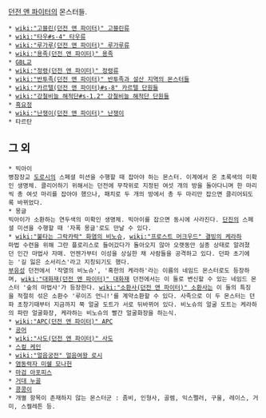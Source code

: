 [[던전 앤 파이터]]의 몬스터들.

 * [[wiki:"고블린(던전 앤 파이터)" 고블린류]]
 * [[wiki:"타우#s-4" 타우류]]
 * [[wiki:"루가루(던전 앤 파이터)" 루가루류]]
 * [[wiki:"용족(던전 앤 파이터)" 용족]]
 * [[GBL교]]
 * [[wiki:"정령(던전 앤 파이터)" 정령류]]
 * [[wiki:"반투족(던전 앤 파이터)" 반투족과 설산 지역의 몬스터들]]
 * [[wiki:"카르텔(던전 앤 파이터)#s-8" 카르텔 단원들]]
 * [[wiki:"강철비늘 해적단#s-1.2" 강철비늘 해적단 단원들]]
 * [[흑요정]]
 * [[wiki:"난쟁이(던전 앤 파이터)" 난쟁이]]
 * 타르탄

== 그 외 ==
 * 빅아이
 병참장교 [[도로시(던전 앤 파이터)|도로시]]의 스페셜 미션을 수행할 때 잡아야 하는 몬스터. 이계에서 온 초록색의 미확인 생명체. 클리어하기 위해서는 던전에 무작위로 지정된 여섯 개의 방을 돌아다니며 한 마리씩 총 여섯 마리를 잡아야 했으나, 패치로 두 개의 방에서 총 두 마리만 잡으면 클리어되도록 바뀌었다.
 * 몽글
 빅아이가 소환하는 연두색의 미확인 생명체. 빅아이를 잡으면 동시에 사라진다. [[단진]]의 스페셜 미션을 수행할 때 '자폭 몽글'로도 만날 수 있다.
 * [[wiki:"불타는 그락카락" 화염의 비노슈]], [[wiki:"프로스트 머크우드" 결빙의 케라하]]
 마법 수련을 위해 그란 플로리스로 들어갔다가 돌아오지 않아 오랫동안 실종 상태로 알려졌던 인간 마법사 자매. 언젠가부터 이성을 상실한 채 사람들을 공격하고 있다. 던파 초기에는 '길 잃은 소서리스'라고 지칭되기도 했다.
 [[부유성]] 던전에서 '작열의 비노슈', '혹한의 케라하'라는 이름의 네임드 몬스터로도 등장하며, [[wiki:"대화재(던전 앤 파이터)" 대화재]] 던전에서는 이 둘로 변신할 수 있는 네임드 몬스터 '숲의 마법사'가 등장한다. [[wiki:"소환사(던전 앤 파이터)" 소환사]]는 이 둘의 특징을 적절히 섞은 소환수 '루이즈 언니!'를 계약소환할 수 있다. 사족으로 이 두 몬스터는 던파 초창기때부터 지금까지 쭉 얼굴 도트가 서로 뒤바뀌어 있다. 비노슈의 얼굴 도트는 케라하의 파란 얼굴화장, 케라하는 비노슈의 빨간 얼굴화장을 하는식. 
 * [[wiki:"APC(던전 앤 파이터)" APC]]
 * [[공어]]
 * [[wiki:"사도(던전 앤 파이터)" 사도]]
 * [[스컬 케인]]
 * [[wiki:"얼음궁전" 얼음여왕 로시]]
 * [[염동력자 미쉘 모나헌]]
 * [[마검 아포피스]]
 * [[거대 누골]]
 * [[콩콩이]]
 * 개별 항목이 존재하지 않는 몬스터군 : 좀비, 인형사, 골렘, 익스펠러, 구울, 레이스, 거미, 스켈레튼 등.
